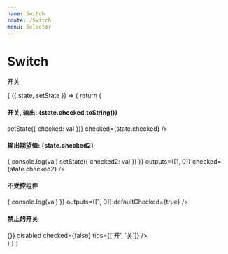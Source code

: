 ```yaml
---
name: Switch
route: /Switch
menu: Selector
---
```



# Switch

开关

<Props of={Switch} />

<Playground>
  <State initial={{
      checked: false,
      checked2: 0,
    }}>
    {
      ({ state, setState }) => {
        return (
          <div>
            <h4>开关, 输出: {state.checked.toString()}</h4>
            <Switch
              onChange={val => setState({
                checked: val
              })}
              checked={state.checked} />
            <h4>输出期望值: {state.checked2}</h4>
            <Switch
              onChange={val => {
                console.log(val)
                setState({
                  checked2: val
                })
              }}
              outputs={[1, 0]}
              checked={state.checked2} />
            <h4>不受控组件</h4>
            <Switch
              onChange={val => {
                console.log(val)
              }}
              outputs={[1, 0]}
              defaultChecked={true} />
            <h4>禁止的开关</h4>
            <Switch
              onChange={val => {}}
              disabled
              checked={false}
              tips={['开', '关']} />
          </div>
        )
      }
    }
  </State>
</Playground>
